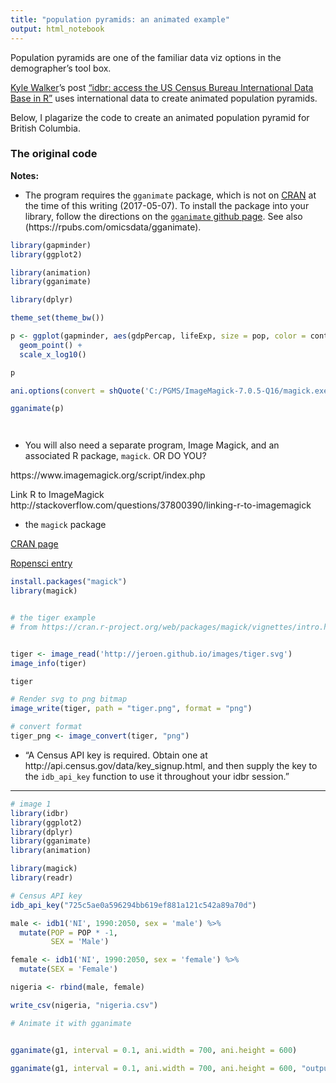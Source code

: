 ```yaml
---
title: "population pyramids: an animated example"
output: html_notebook
---
```


Population pyramids are one of the familiar data viz options in the demographer's tool box.

[Kyle Walker](http://personal.tcu.edu/kylewalker/)'s post ["idbr: access the US Census Bureau International Data Base in R"](http://www.arilamstein.com/blog/2016/06/06/idbr-access-us-census-bureau-international-data-base-r) uses international data to create animated population pyramids.

Below, I plagarize the code to create an animated population pyramid for British Columbia.


### The original code

**Notes:** 

* The program requires the `gganimate` package, which is not on [CRAN](https://cran.r-project.org/web/packages/available_packages_by_name.html#available-packages-G) at the time of this writing (2017-05-07). To install the package into your library, follow the directions on the [`gganimate` github page](https://github.com/dgrtwo/gganimate). See also (https://rpubs.com/omicsdata/gganimate).


```r

library(gapminder)
library(ggplot2)

library(animation)
library(gganimate)

library(dplyr)

theme_set(theme_bw())

p <- ggplot(gapminder, aes(gdpPercap, lifeExp, size = pop, color = continent, frame = year)) +
  geom_point() +
  scale_x_log10()

p

ani.options(convert = shQuote('C:/PGMS/ImageMagick-7.0.5-Q16/magick.exe'))

gganimate(p)




```


* You will also need a separate program, Image Magick, and an associated R package, `magick`.
OR DO YOU?

https://www.imagemagick.org/script/index.php


Link R to ImageMagick
http://stackoverflow.com/questions/37800390/linking-r-to-imagemagick



* the `magick` package 



[CRAN page](https://cran.r-project.org/web/packages/magick/vignettes/intro.html)

[Ropensci entry](https://ropensci.org/blog/2016/08/23/z-magick-release)


```r

install.packages("magick")
library(magick)


# the tiger example
# from https://cran.r-project.org/web/packages/magick/vignettes/intro.html


tiger <- image_read('http://jeroen.github.io/images/tiger.svg')
image_info(tiger)

tiger

# Render svg to png bitmap
image_write(tiger, path = "tiger.png", format = "png")

# convert format
tiger_png <- image_convert(tiger, "png")


```


* "A Census API key is required.  Obtain one at http://api.census.gov/data/key_signup.html, and then supply the key to the `idb_api_key` function to use it throughout your idbr session."

---


```r

# image 1
library(idbr) 
library(ggplot2)
library(dplyr)
library(gganimate)
library(animation)

library(magick)
library(readr)

# Census API key
idb_api_key("725c5ae0a596294bb619ef881a121c542a89a70d")

male <- idb1('NI', 1990:2050, sex = 'male') %>%
  mutate(POP = POP * -1,
         SEX = 'Male')

female <- idb1('NI', 1990:2050, sex = 'female') %>%
  mutate(SEX = 'Female')

nigeria <- rbind(male, female) 

write_csv(nigeria, "nigeria.csv")

# Animate it with gganimate


gganimate(g1, interval = 0.1, ani.width = 700, ani.height = 600)

gganimate(g1, interval = 0.1, ani.width = 700, ani.height = 600, "output.gif")

```

